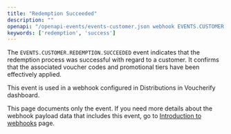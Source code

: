 ```yaml
---
title: "Redemption Succeeded"
description: ""
openapi: "/openapi-events/events-customer.json webhook EVENTS.CUSTOMER.REDEMPTION.SUCCEEDED"
keywords: ['redemption', 'success']
---
```


The `EVENTS.CUSTOMER.REDEMPTION.SUCCEEDED` event indicates that the redemption process was successful with regard to a customer. It confirms that the associated voucher codes and promotional tiers have been effectively applied.

This event is used in a webhook configured in Distributions in Voucherify dashboard.

<Note>This page documents only the event. If you need more details about the webhook payload data that includes this event, go to [Introduction to webhooks](/api-reference/introduction-to-webhooks "Introduction to webhooks v2024-01-01") page.</Note>